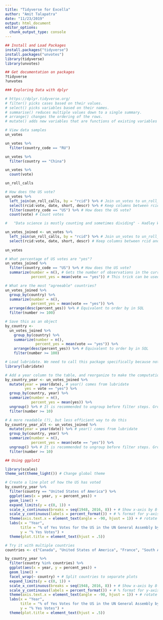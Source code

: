 ```yaml
---
title: "Tidyverse for Excella"
author: "Amit Talapatra"
date: "11/23/2019"
output: html_document
editor_options: 
  chunk_output_type: console
---
```


```r
## Install and Load Packages
install.packages("tidyverse")
install.packages("unvotes")
library(tidyverse)
library(unvotes)

## Get documentation on packages
?tidyverse
?unvotes
```


```r
### Exploring Data with dplyr

# https://dplyr.tidyverse.org/
# filter() picks cases based on their values.
# select() picks variables based on their names.
# summarise() reduces multiple values down to a single summary.
# arrange() changes the ordering of the rows.
# mutate() adds new variables that are functions of existing variables

# View data samples
un_votes

un_votes %>%
  filter(country_code == "RU")

un_votes %>%
  filter(country == "China")

un_votes %>%
  count(vote)

un_roll_calls

# How does the US vote?
un_votes %>%
  left_join(un_roll_calls, by = "rcid") %>% # Join un_votes to un_roll_calls
  select(rcid:vote, date, short, descr) %>% # Keep columns between rcid and vote, and a few others
  filter(country_code == "US") %>% # How does the US vote?
  count(vote) # Count votes

#	"Data science is mostly counting and sometimes dividing" - Hadley Wickam

un_votes_joined <- un_votes %>%
  left_join(un_roll_calls, by = "rcid") %>% # Join un_votes to un_roll_calls
  select(rcid:vote, date, short, descr) # Keep columns between rcid and vote, and a few others
  
un_votes

# What percentage of US votes are "yes"?
un_votes_joined %>%
  filter(country_code == "US") %>% # How does the US vote?
  summarize(number = n(), # Gets the number of observations in the current group
            percent_yes = mean(vote == "yes")) # This trick can be used to find the percent "yes". This works because vote == "yes" is a boolean list that                                                  becomes 1s and 0s when when 'mean' is applied to it.

# What are the most "agreeable" countries?
un_votes_joined %>%
  group_by(country) %>% 
  summarize(number = n(),
            percent_yes = mean(vote == "yes")) %>%
  arrange(desc(percent_yes)) %>% # Equivalent to order by in SQL
  filter(number >= 100)

# Save this as an object
by_country <- 
  un_votes_joined %>%
    group_by(country) %>% 
    summarize(number = n(),
              percent_yes = mean(vote == "yes")) %>%
    arrange(desc(percent_yes)) %>% # Equivalent to order by in SQL
    filter(number >= 100)

# Load lubridate. We need to call this package specifically because not all tidyverse packages are called when using library(tidyverse)
library(lubridate)

# Add a year column to the table, and reorganize to make the computation more efficient
by_country_year <- un_votes_joined %>%
  mutate(year = year(date), # year() comes from lubridate
         yes = vote == "yes") %>%
  group_by(country, year) %>% 
  summarize(number = n(),
            percent_yes = mean(yes)) %>%
  ungroup() %>% # It is recommended to ungroup before filter steps. Grouping adds metadata that can affect later transformations, and ungrouping can make                  later steps more efficient. Look into the reason why this is.
  filter(number >= 10)

# A more readable (?), but less efficient way to do this
by_country_year_alt <- un_votes_joined %>%
  mutate(year = year(date)) %>% # year() comes from lubridate
  group_by(country, year) %>% 
  summarize(number = n(),
            percent_yes = mean(vote == "yes")) %>%
  ungroup() %>% # It is recommended to ungroup before filter steps. Grouping adds metadata that can affect later transformations, and ungrouping can make                  later steps more efficient. Look into the reason why this is.
  filter(number >= 10)
```


```r
## Using ggplot2

library(scales) 
theme_set(theme_light()) # Change global theme

# Create a line plot of how the US has voted
by_country_year %>%
  filter(country == "United States of America") %>%
  ggplot(aes(x = year, y = percent_yes)) +
  geom_line() +
  expand_limits(y = c(0, 1)) +
  scale_x_continuous(breaks = seq(1948, 2016, 8)) + # Show x-axis by 8-year periods to visualize election changes
  scale_y_continuous(labels = percent_format()) + # % format for y-axis
  theme(axis.text.x = element_text(angle = -90, hjust = 1)) + # rotate x-axis labels
  labs(x = "Year",
       title = "% of Yes Votes for the US in the UN General Assembly by Year",
       y = "% Yes Votes") +
  theme(plot.title = element_text(hjust = .5))

# Try it with multiple countries
countries <- c("Canada", "United States of America", "France", "South Africa", "India", "Japan")

by_country_year %>%
  filter(country %in% countries) %>%
  ggplot(aes(x = year, y = percent_yes)) +
  geom_line() +
  facet_wrap(~ country) + # Split countries to separate plots
  expand_limits(y = c(0, 1)) +
  scale_x_continuous(breaks = seq(1948, 2016, 8)) + # Show x-axis by 8-year periods to visualize election changes
  scale_y_continuous(labels = percent_format()) + # % format for y-axis
  theme(axis.text.x = element_text(angle = -90, hjust = 1)) + # rotate x-axis labels
  labs(x = "Year",
       title = "% of Yes Votes for the US in the UN General Assembly by Year",
       y = "% Yes Votes") +
  theme(plot.title = element_text(hjust = .5))
```


